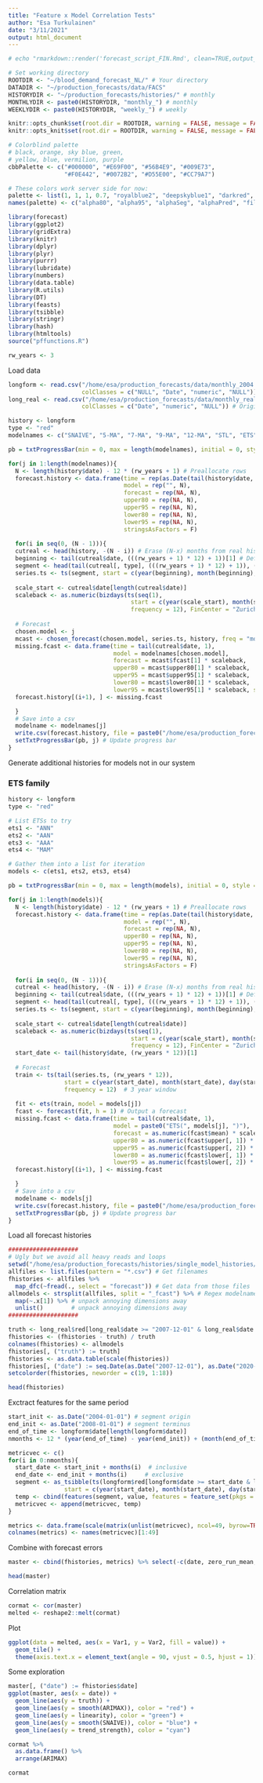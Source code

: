 ```yaml
---
title: "Feature x Model Correlation Tests"
author: "Esa Turkulainen"
date: "3/11/2021"
output: html_document
---
```


```r
# echo "rmarkdown::render('forecast_script_FIN.Rmd', clean=TRUE,output_format='html_document',output_file='results/forecast_script_FIN_20201006.Rmd')" | R --slave

# Set working directory
ROOTDIR <- "~/blood_demand_forecast_NL/" # Your directory
DATADIR <- "~/production_forecasts/data/FACS"
HISTORYDIR <- "~/production_forecasts/histories/" # monthly
MONTHLYDIR <- paste0(HISTORYDIR, "monthly_") # monthly
WEEKLYDIR <- paste0(HISTORYDIR, "weekly_") # weekly

knitr::opts_chunk$set(root.dir = ROOTDIR, warning = FALSE, message = FALSE) # No warnings for final output
knitr::opts_knit$set(root.dir = ROOTDIR, warning = FALSE, message = FALSE)

# Colorblind palette
# black, orange, sky blue, green,
# yellow, blue, vermilion, purple
cbbPalette <- c("#000000", "#E69F00", "#56B4E9", "#009E73", 
                "#F0E442", "#0072B2", "#D55E00", "#CC79A7")

# These colors work server side for now:
palette <- list(1, 1, 1, 0.7, "royalblue2", "deepskyblue1", "darkred", "darkgreen")
names(palette) <- c("alpha80", "alpha95", "alphaSeg", "alphaPred", "fill80", "fill95", "colPred", "colData")
```

```r
library(forecast)
library(ggplot2)
library(gridExtra)
library(knitr)
library(dplyr)
library(plyr)
library(purrr)
library(lubridate)
library(numbers)
library(data.table)
library(R.utils)
library(DT)
library(feasts)
library(tsibble)
library(stringr)
library(hash)
library(htmltools)
source("pffunctions.R")
```

```r
rw_years <- 3
```

Load data
```r
longform <- read.csv("/home/esa/production_forecasts/data/monthly_2004.csv", 
                     colClasses = c("NULL", "Date", "numeric", "NULL")) # Adjusted
long_real <- read.csv("/home/esa/production_forecasts/data/monthly_real_2004.csv", 
                     colClasses = c("Date", "numeric", "NULL")) # Original
```

```r
history <- longform
type <- "red"
modelnames <- c("SNAIVE", "5-MA", "7-MA", "9-MA", "12-MA", "STL", "ETS", "TBATS", "STLF", "ARIMAX", "DYNREG", "NN", "COMBINED")

pb = txtProgressBar(min = 0, max = length(modelnames), initial = 0, style = 3) # Progress Bar for fun

for(j in 1:length(modelnames)){
  N <- length(history$date) - 12 * (rw_years + 1) # Preallocate rows
  forecast.history <- data.frame(time = rep(as.Date(tail(history$date, (rw_years + 1) * 12)[1]), N),
                                 model = rep("", N),
                                 forecast = rep(NA, N),
                                 upper80 = rep(NA, N),
                                 upper95 = rep(NA, N),
                                 lower80 = rep(NA, N),
                                 lower95 = rep(NA, N),
                                 stringsAsFactors = F)
  
  for(i in seq(0, (N - 1))){
  cutreal <- head(history, -(N - i)) # Erase (N-x) months from real history
  beginning <- tail(cutreal$date, (((rw_years + 1) * 12) + 1))[1] # Define beginning of window
  segment <- head(tail(cutreal[, type], (((rw_years + 1) * 12) + 1)), ((rw_years + 1) * 12)) # Define window
  series.ts <- ts(segment, start = c(year(beginning), month(beginning), day(beginning)), frequency = 12) # Transform into a ts object
  
  scale_start <- cutreal$date[length(cutreal$date)]
  scaleback <- as.numeric(bizdays(ts(seq(1),
                                   start = c(year(scale_start), month(scale_start), day(scale_start)),
                                   frequency = 12), FinCenter = "Zurich")) # Scaler for saving
  
  # Forecast
  chosen.model <- j
  mcast <- chosen_forecast(chosen.model, series.ts, history, freq = "monthly", rw_years) # Output a forecast
  missing.fcast <- data.frame(time = tail(cutreal$date, 1),
                              model = modelnames[chosen.model],
                              forecast = mcast$fcast[1] * scaleback,
                              upper80 = mcast$upper80[1] * scaleback,
                              upper95 = mcast$upper95[1] * scaleback,
                              lower80 = mcast$lower80[1] * scaleback,
                              lower95 = mcast$lower95[1] * scaleback, stringsAsFactors = FALSE)
  forecast.history[(i+1), ] <- missing.fcast

  }
  # Save into a csv
  modelname <- modelnames[j]
  write.csv(forecast.history, file = paste0("/home/esa/production_forecasts/histories/single_model_histories/", modelname, "_fcast_history.csv"), row.names = FALSE)
  setTxtProgressBar(pb, j) # Update progress bar
}
```


Generate additional histories for models not in our system

### ETS family
```r
history <- longform
type <- "red"

# List ETSs to try
ets1 <- "ANN"
ets2 <- "AAN"
ets3 <- "AAA"
ets4 <- "MAM"

# Gather them into a list for iteration
models <- c(ets1, ets2, ets3, ets4)

pb = txtProgressBar(min = 0, max = length(models), initial = 0, style = 3) # Progress Bar for fun

for(j in 1:length(models)){
  N <- length(history$date) - 12 * (rw_years + 1) # Preallocate rows
  forecast.history <- data.frame(time = rep(as.Date(tail(history$date, (rw_years + 1) * 12)[1]), N),
                                 model = rep("", N),
                                 forecast = rep(NA, N),
                                 upper80 = rep(NA, N),
                                 upper95 = rep(NA, N),
                                 lower80 = rep(NA, N),
                                 lower95 = rep(NA, N),
                                 stringsAsFactors = F)
  
  for(i in seq(0, (N - 1))){
  cutreal <- head(history, -(N - i)) # Erase (N-x) months from real history
  beginning <- tail(cutreal$date, (((rw_years + 1) * 12) + 1))[1] # Define beginning of window
  segment <- head(tail(cutreal[, type], (((rw_years + 1) * 12) + 1)), ((rw_years + 1) * 12)) # Define window
  series.ts <- ts(segment, start = c(year(beginning), month(beginning), day(beginning)), frequency = 12) # Transform into a ts object
  
  scale_start <- cutreal$date[length(cutreal$date)]
  scaleback <- as.numeric(bizdays(ts(seq(1),
                                   start = c(year(scale_start), month(scale_start), day(scale_start)),
                                   frequency = 12), FinCenter = "Zurich")) # Scaler for saving
  start_date <- tail(history$date, (rw_years * 12))[1]
  
  # Forecast
  train <- ts(tail(series.ts, (rw_years * 12)), 
                start = c(year(start_date), month(start_date), day(start_date)),
                frequency = 12)  # 3 year window
  
  fit <- ets(train, model = models[j])
  fcast <- forecast(fit, h = 1) # Output a forecast
  missing.fcast <- data.frame(time = tail(cutreal$date, 1),
                              model = paste0("ETS(", models[j], ")"),
                              forecast = as.numeric(fcast$mean) * scaleback,
                              upper80 = as.numeric(fcast$upper[, 1]) * scaleback,
                              upper95 = as.numeric(fcast$upper[, 2]) * scaleback,
                              lower80 = as.numeric(fcast$lower[, 1]) * scaleback,
                              lower95 = as.numeric(fcast$lower[, 2]) * scaleback, stringsAsFactors = FALSE)
  forecast.history[(i+1), ] <- missing.fcast

  }
  # Save into a csv
  modelname <- models[j]
  write.csv(forecast.history, file = paste0("/home/esa/production_forecasts/histories/single_model_histories/ETS(", modelname, ")_fcast_history.csv"), row.names = FALSE)
  setTxtProgressBar(pb, j) # Update progress bar
}
```

Load all forecast histories
```r
####################
# Ugly but we avoid all heavy reads and loops
setwd("/home/esa/production_forecasts/histories/single_model_histories/")
allfiles <- list.files(pattern = "*.csv") # Get filenames
fhistories <- allfiles %>% 
  map_dfc(~fread(., select = "forecast")) # Get data from those files
allmodels <- strsplit(allfiles, split = "_fcast") %>% # Regex modelnames from filenames
  map(~.x[1]) %>% # unpack annoying dimensions away
  unlist()        # unpack annoying dimensions away
####################

truth <- long_real$red[long_real$date >= "2007-12-01" & long_real$date <= "2020-06-01"]
fhistories <- (fhistories - truth) / truth
colnames(fhistories) <- allmodels
fhistories[, ("truth") := truth]
fhistories <- as.data.table(scale(fhistories))
fhistories[, ("date") := seq.Date(as.Date("2007-12-01"), as.Date("2020-06-01"), by = "month")]
setcolorder(fhistories, neworder = c(19, 1:18))
```

```r
head(fhistories)
```

Exctract features for the same period
```r
start_init <- as.Date("2004-01-01") # segment origin
end_init <- as.Date("2008-01-01") # segment terminus
end_of_time <- longform$date[length(longform$date)]
nmonths <- 12 * (year(end_of_time) - year(end_init)) + (month(end_of_time) - month(end_init))

metricvec <- c()
for(i in 0:nmonths){
  start_date <- start_init + months(i)  # inclusive
  end_date <- end_init + months(i)     # exclusive
  segment <- as_tsibble(ts(longform$red[longform$date >= start_date & longform$date < end_date], 
                start = c(year(start_date), month(start_date), day(start_date)), frequency = 12))
  temp <- cbind(features(segment, value, features = feature_set(pkgs = NULL, tags = NULL)), data.frame(endyear = year(end_date)))
  metricvec <- append(metricvec, temp)
}
```

```r
metrics <- data.frame(scale(matrix(unlist(metricvec), ncol=49, byrow=TRUE)), stringsAsFactors=FALSE)
colnames(metrics) <- names(metricvec)[1:49]
```

Combine with forecast errors
```r
master <- cbind(fhistories, metrics) %>% select(-c(date, zero_run_mean, zero_start_prop, zero_end_prop, endyear))
```

```r
head(master)
```


Correlation matrix
```r
cormat <- cor(master)
melted <- reshape2::melt(cormat)
```

Plot
```r
ggplot(data = melted, aes(x = Var1, y = Var2, fill = value)) +
  geom_tile() +
  theme(axis.text.x = element_text(angle = 90, vjust = 0.5, hjust = 1))
```
Some exploration
```r
master[, ("date") := fhistories$date]
ggplot(master, aes(x = date)) +
  geom_line(aes(y = truth)) +
  geom_line(aes(y = smooth(ARIMAX)), color = "red") +
  geom_line(aes(y = linearity), color = "green") +
  geom_line(aes(y = smooth(SNAIVE)), color = "blue") +
  geom_line(aes(y = trend_strength), color = "cyan")
```

```r
cormat %>%
  as.data.frame() %>%
  arrange(ARIMAX)

```

```r
cormat
```

